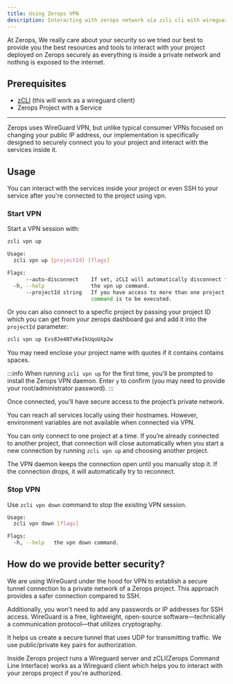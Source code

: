 ```yaml
---
title: Using Zerops VPN
description: Interacting with zerops network via zcli cli with wireguard vpn.
---
```


At Zerops, We really care about your security so we tried our best to provide you
the best resources and tools to interact with your project deployed on Zerops securely
as everything is inside a private network and nothing is exposed to the internet.

## Prerequisites

- [zCLI](/references/cli) (this will work as a wireguard client)
- Zerops Project with a Service

--------

Zerops uses WireGuard VPN, but unlike typical consumer VPNs focused on changing
your public IP address, our implementation is specifically designed to securely connect you
to your project and interact with the services inside it.

## Usage

You can interact with the services inside your project or even SSH to your service after you're
connected to the project using vpn.

### Start VPN

Start a VPN session with:

```sh
zcli vpn up
```

```sh title="bash"
Usage:
  zcli vpn up [projectId] [flags]

Flags:
      --auto-disconnect    If set, zCLI will automatically disconnect from the VPN if it is already connected.
  -h, --help               the vpn up command.
      --projectId string   If you have access to more than one project, you must specify the project ID for which the
                           command is to be executed.
```

Or you can also connect to a specfic project by passing your project ID which you can get from your zerops
dashboard gui and add it into the `projectId` parameter:

```sh
zcli vpn up Evs8Je4NTvKeIkUqoUXp2w
```

You may need enclose your project name with quotes if it contains contains spaces.

:::info
When running `zcli vpn up` for the first time, you'll be prompted to install the Zerops VPN daemon. 
Enter `y` to confirm (you may need to provide your root/administrator password).
:::

Once connected, you’ll have secure access to the project’s private network.

You can reach all services locally using their hostnames. However, environment variables are not available
when connected via VPN.

You can only connect to one project at a time. If you’re already connected to another project, that connection
will close automatically when you start a new connection by running `zcli vpn up` and choosing another project.

The VPN daemon keeps the connection open until you manually stop it. If the connection drops, it will automatically
try to reconnect.

### Stop VPN

Use `zcli vpn down` command to stop the existing VPN session.

```sh title="bash"
Usage:
  zcli vpn down [flags]

Flags:
  -h, --help   the vpn down command.
```

## How do we provide better security?

We are using WireGuard under the hood for VPN to establish a secure tunnel
connection to a private network of a Zerops project. This approach provides a safer connection
compared to SSH.

Additionally, you won't need to add any passwords or IP addresses for SSH access.
WireGuard is a free, lightweight, open-source software—technically a communication protocol—that 
utilizes cryptography.

It helps us create a secure tunnel that uses UDP for transmitting traffic. We use public/private key pairs
for authorization.

Inside Zerops project runs a Wireguard server and zCLI(Zerops Command Line Interface) works as
a Wireguard client which helps you to interact with your zerops project if you're authorized.
